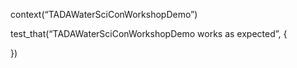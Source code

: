 context("TADAWaterSciConWorkshopDemo")


test_that("TADAWaterSciConWorkshopDemo works as expected", {


})
